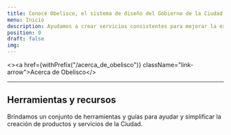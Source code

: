 ```yaml
---
title: Conocé Obelisco, el sistema de diseño del Gobierno de la Ciudad de Buenos Aires
menu: Inicio
description: Ayudamos a crear servicios consistentes para mejorar la experiencia digital de vecinos y vecinas. Nuestras herramientas y recursos impulsan a los equipos internos y externos a trabjar eficazmente.
position: 0
draft: false
img: 
---
```


<><a href={withPrefix("/acerca_de_obelisco")} className="link-arrow">Acerca de Obelisco</a></>

<hr class="my-3" />

<div className="row">
  <div className="col-6">
    <SimpleCard
      picture={{ icon: "bx-atom", color: "#7A58B1" }}
      title="Creamos experiencias"
      description="Te contamos el proceso de trabajo que llevamos adelante en Experiencia Digital con el objetivo de construir mejores experiencias para los vecinos."
      href="/creamos_experiencias/como_trabajamos"
    />
  </div>
  <div className="col-6">
    <SimpleCard
      picture={{ icon: "bxs-component", color: "#F3C237" }}
      title="Componentes"
      description="El sistema de diseño proporciona componentes accesibles para la ideacióon y desarrollo de productos digitales."
      href="/componentes/web"
    />
  </div>
  <div className="col-6">
    <SimpleCard
      picture={{ icon: "bx-palette", color: "#00BDA7" }}
      title="Guía de estilos"
      description="Los estilos reflejan quienes somos y lo que queremos que los ciudadanos sientan cuando usen cualquiera de nuestros productos."
      href="/guías_de_estilos/detalles_formales"
    />
  </div>
  <div className="col-6">
    <SimpleCard
      picture={{ icon: "bx-book-open", color: "#FF6940" }}
      title="Contenidos"
      description="Son los lineamientos a tener en cuenta para escribir contenidos en los productos digitales del Gobierno de la Ciudad."
      href="/contenido/comunicar-con-claridad"
    />
  </div>
</div>

## Herramientas y recursos

Brindamos un conjunto de herramientas y guías para ayudar y simplificar la creación de productos y servicios de la Ciudad.

<div className="row">
  <div className="col-6">
    <Card
      picture={{ icon: "bx-vector", color: "#7A58B1" }}
      title="UI kit"
      description="Diseña con nuestra librería de componentes en Adobe XD."
      href="/herramientas_y_recursos/ui_kit/"
    />
  </div>
  <div className="col-6">
    <Card
      picture={{ icon: "bx-code-alt", color: "#7A58B1" }}
      title="Implementación y desarrollo"
      description="Utilizá nuestras implementaciones de código abierto."
      href="/herramientas_y_recursos/implementacion/"
    />
  </div>
</div>
